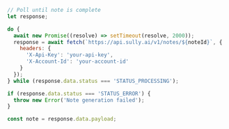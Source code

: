 ```javascript JavaScript
// Poll until note is complete
let response;

do {
  await new Promise((resolve) => setTimeout(resolve, 2000));
  response = await fetch(`https://api.sully.ai/v1/notes/${noteId}`, {
    headers: { 
      'X-Api-Key': 'your-api-key',
      'X-Account-Id': 'your-account-id'
    }
  });
} while (response.data.status === 'STATUS_PROCESSING');

if (response.data.status === 'STATUS_ERROR') {
  throw new Error('Note generation failed');
}

const note = response.data.payload;
```
